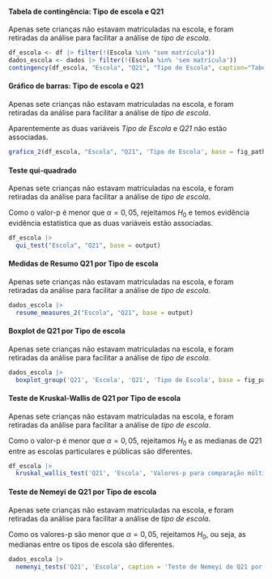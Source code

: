 
#### Tabela de contingência: Tipo de escola e Q21

Apenas sete crianças não estavam matriculadas na escola, e foram retiradas da análise para facilitar a análise de _tipo de escola_.

```r
df_escola <- df |> filter(!(Escola %in% "sem matrícula"))
dados_escola <- dados |> filter(!(Escola %in% 'sem matrícula'))
contingency(df_escola, "Escola", "Q21", "Tipo de Escola", caption="Tabela de contingência: Tipo de escola e Q21.", base = output)
```

#### Gráfico de barras: Tipo de escola e Q21

Apenas sete crianças não estavam matriculadas na escola, e foram retiradas da análise para facilitar a análise de _tipo de escola_.

Aparentemente as duas variáveis _Tipo de Escola_ e _Q21_ não estão associadas.

```r
grafico_2(df_escola, "Escola", "Q21", 'Tipo de Escola', base = fig_path)
```

#### Teste qui-quadrado

Apenas sete crianças não estavam matriculadas na escola, e foram retiradas da análise para facilitar a análise de _tipo de escola_.


Como o valor-p é menor que $\alpha=0,05$, rejeitamos $H_0$ e temos evidência evidência estatística que as duas variáveis estão associadas. 

```r
df_escola |> 
  qui_test("Escola", "Q21", base = output)
```

\cleardoublepage

#### Medidas de Resumo Q21 por Tipo de escola

Apenas sete crianças não estavam matriculadas na escola, e foram retiradas da análise para facilitar a análise de _tipo de escola_.


```r
dados_escola |> 
  resume_measures_2("Escola", "Q21", base = output)
```

#### Boxplot de Q21 por Tipo de escola 

Apenas sete crianças não estavam matriculadas na escola, e foram retiradas da análise para facilitar a análise de _tipo de escola_.


```r
dados_escola |>
  boxplot_group('Q21', 'Escola', 'Q21', 'Tipo de Escola', base = fig_path)
```

#### Teste de Kruskal-Wallis de Q21 por Tipo de escola

Apenas sete crianças não estavam matriculadas na escola, e foram retiradas da análise para facilitar a análise de _tipo de escola_.


Como o valor-p é menor que $\alpha=0,05$, rejeitamos $H_0$ e as medianas de $Q21$ entre as escolas particulares e públicas são diferentes.

```r
df_escola |> 
  kruskal_wallis_test('Q21', 'Escola', 'Valores-p para comparação múltipla de medianas: Q21 e Tipo de escola.', base = output)
```

#### Teste de Nemeyi de Q21 por Tipo de escola

Apenas sete crianças não estavam matriculadas na escola, e foram retiradas da análise para facilitar a análise de _tipo de escola_.


Como os valores-p são menor que $\alpha=0,05$, rejeitamos $H_0$, ou seja, as medianas entre os tipos de escola são diferentes.

```r
dados_escola |> 
  nemenyi_tests('Q21', 'Escola', caption = 'Teste de Nemeyi de Q21 por Escola.', base = output)
``` 
